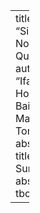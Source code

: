 ---
title: "Sigma Notation: Questions"
author: "Ifan Howells-Baines, Mark Toner"
abstract-title: Summary
abstract: tbc

---
